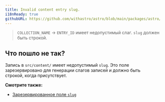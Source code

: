 ```yaml
---
title: Invalid content entry slug.
i18nReady: true
githubURL: https://github.com/withastro/astro/blob/main/packages/astro/src/core/errors/errors-data.ts
---
```


> `COLLECTION_NAME` → `ENTRY_ID` имеет недопустимый слаг. `slug` должен быть строкой.

## Что пошло не так?

Запись в `src/content/` имеет недопустимый `slug`. Это поле зарезервировано для генерации слагов записей и должно быть строкой, когда присутствует.

**Смотрите также:**
-  [Зарезервированное поле `slug`](/ru/guides/content-collections/)